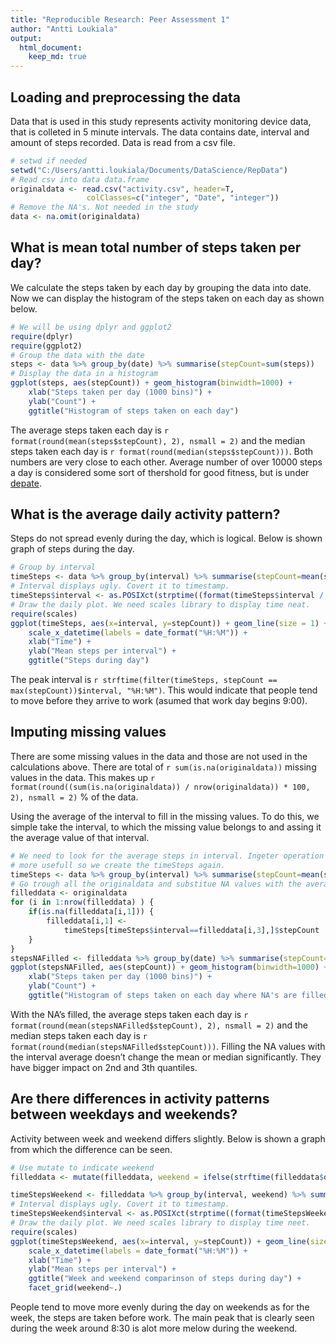 ```yaml
---
title: "Reproducible Research: Peer Assessment 1"
author: "Antti Loukiala"
output: 
  html_document:
    keep_md: true
---
```



## Loading and preprocessing the data

Data that is used in this study represents activity monitoring device data, that is colleted in 5 minute intervals. The data contains date, interval and amount of steps recorded. Data is read from a csv file.

```r
# setwd if needed
setwd("C:/Users/antti.loukiala/Documents/DataScience/RepData")
# Read csv into data data.frame
originaldata <- read.csv("activity.csv", header=T, 
                 colClasses=c("integer", "Date", "integer"))
# Remove the NA's. Not needed in the study
data <- na.omit(originaldata)
```


## What is mean total number of steps taken per day?

We calculate the steps taken by each day by grouping the data into date. Now we can display the histogram of the steps taken on each day as shown below.

```r
# We will be using dplyr and ggplot2
require(dplyr)
require(ggplot2)
# Group the data with the date
steps <- data %>% group_by(date) %>% summarise(stepCount=sum(steps))
# Display the data in a histogram
ggplot(steps, aes(stepCount)) + geom_histogram(binwidth=1000) +
    xlab("Steps taken per day (1000 bins)") +
    ylab("Count") +
    ggtitle("Histogram of steps taken on each day")
```

The average steps taken each day is `r format(round(mean(steps$stepCount), 2), nsmall = 2)` and the median steps taken each day is `r format(round(median(steps$stepCount)))`. Both numbers are very close to each other. Average number of over 10000 steps a day is considered some sort of thershold for good fitness, but is under [depate](http://www.livescience.com/43956-walking-10000-steps-healthy.html).

## What is the average daily activity pattern?

Steps do not spread evenly during the day, which is logical. Below is shown graph of steps during the day.

```r
# Group by interval
timeSteps <- data %>% group_by(interval) %>% summarise(stepCount=mean(steps))
# Interval displays ugly. Covert it to timestamp.
timeSteps$interval <- as.POSIXct(strptime((format(timeSteps$interval / 100, digits=4)), "%H.%M"))
# Draw the daily plot. We need scales library to display time neat.
require(scales)
ggplot(timeSteps, aes(x=interval, y=stepCount)) + geom_line(size = 1) + 
    scale_x_datetime(labels = date_format("%H:%M")) +
    xlab("Time") + 
    ylab("Mean steps per interval") + 
    ggtitle("Steps during day")
```

The peak interval is `r strftime(filter(timeSteps, stepCount == max(stepCount))$interval, "%H:%M")`. This would indicate that people tend to move before they arrive to work (asumed that work day begins 9:00).

## Imputing missing values

There are some missing values in the data and those are not used in the calculations above. There are total of `r sum(is.na(originaldata))` missing values in the data. This makes up `r format(round((sum(is.na(originaldata)) / nrow(originaldata)) * 100, 2), nsmall = 2)` % of the data. 

Using the average of the interval to fill in the missing values. To do this, we simple take the interval, to which the missing value belongs to and assing it the average value of that interval. 

```r
# We need to look for the average steps in interval. Ingeter operation is 
# more usefull so we create the timeSteps again.
timeSteps <- data %>% group_by(interval) %>% summarise(stepCount=mean(steps))
# Go trough all the originaldata and substitue NA values with the average
filleddata <- originaldata
for (i in 1:nrow(filleddata) ) {
    if(is.na(filleddata[i,1])) {
        filleddata[i,1] <- 
            timeSteps[timeSteps$interval==filleddata[i,3],]$stepCount
    }
}
stepsNAFilled <- filleddata %>% group_by(date) %>% summarise(stepCount=sum(steps))
ggplot(stepsNAFilled, aes(stepCount)) + geom_histogram(binwidth=1000) +
    xlab("Steps taken per day (1000 bins)") +
    ylab("Count") +
    ggtitle("Histogram of steps taken on each day where NA's are filled")
```

With the NA's filled, the average steps taken each day is `r format(round(mean(stepsNAFilled$stepCount), 2), nsmall = 2)` and the median steps taken each day is `r format(round(median(stepsNAFilled$stepCount)))`. Filling the NA values with the interval average doesn't change the mean or median significantly. They have bigger impact on 2nd and 3th quantiles.

## Are there differences in activity patterns between weekdays and weekends?

Activity between week and weekend differs slightly. Below is shown a graph from which the difference can be seen.

```r
# Use mutate to indicate weekend
filleddata <- mutate(filleddata, weekend = ifelse(strftime(filleddata$date, '%u') < 6, "week", "weekend"))

timeStepsWeekend <- filleddata %>% group_by(interval, weekend) %>% summarise(stepCount=mean(steps))
# Interval displays ugly. Covert it to timestamp.
timeStepsWeekend$interval <- as.POSIXct(strptime((format(timeStepsWeekend$interval / 100, digits=4)), "%H.%M"))
# Draw the daily plot. We need scales library to display time neet.
require(scales)
ggplot(timeStepsWeekend, aes(x=interval, y=stepCount)) + geom_line(size = 1) + 
    scale_x_datetime(labels = date_format("%H:%M")) +
    xlab("Time") + 
    ylab("Mean steps per interval") + 
    ggtitle("Week and weekend comparinson of steps during day") +
    facet_grid(weekend~.)

```

People tend to move more evenly during the day on weekends as for the week, the steps are taken before work. The main peak that is clearly seen during the week around 8:30 is alot more melow during the weekend.
